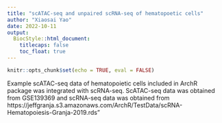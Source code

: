 ```yaml
---
title: "scATAC-seq and unpaired scRNA-seq of hematopoetic cells"
author: "Xiaosai Yao"
date: 2022-10-11
output:
  BiocStyle::html_document:
    titlecaps: false
    toc_float: true
---
```


```r
knitr::opts_chunk$set(echo = TRUE, eval = FALSE)
```

Example scATAC-seq data of hematopoietic cells included in ArchR package was integrated with scRNA-seq. ScATAC-seq data was obtained from GSE139369 and scRNA-seq data was obtained from https://jeffgranja.s3.amazonaws.com/ArchR/TestData/scRNA-Hematopoiesis-Granja-2019.rds"
